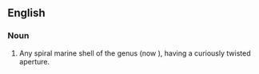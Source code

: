 ==English==
{{rfi|en}}
{{wikipedia}}
{{wikispecies|Persona}}

===Noun===
{{en-noun}}

# {{lb|en|zoology}} Any spiral marine shell of the genus {{taxlink|Persona|genus|noshow=1}} (now {{taxlink|Distorsio|genus|noshow=1}}), having a curiously twisted aperture.